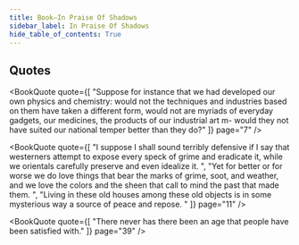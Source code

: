 ```yaml
---
title: Book—In Praise Of Shadows
sidebar_label: In Praise Of Shadows
hide_table_of_contents: True
---
```



<!--
<br />
<figure>
  <center>
    <img src="/img/book_covers/cover_TODO.png" width="400"/>
  </center>
</figure>
-->

<BookMetadata
  author="Jun'ichirō Tanizaki"
  asin="0918172020"
  datePublished="1933"
/>

## Quotes

<BookQuote
  quote={[
    "Suppose for instance that we had developed our own physics and chemistry: would not the techniques and industries based on them have taken a different form, would not are myriads of everyday gadgets, our medicines, the products of our industrial art m- would they not have suited our national temper better than they do?"
  ]}
  page="7"
/>

<BookQuote
  quote={[
    "I suppose I shall sound terribly defensive if I say that westerners attempt to expose every speck of grime and eradicate it, while we orientals carefully preserve and even idealize it. ",
    "Yet for better or for worse we do love things that bear the marks of grime, soot, and weather, and we love the colors and the sheen that call to mind the past that made them. ",
    "Living in these old houses among these old objects is in some mysterious way a source of peace and repose. "
  ]}
  page="11"
/>

<BookQuote
  quote={[
    "There never has there been an age that people have been satisfied with."
  ]}
  page="39"
/>
